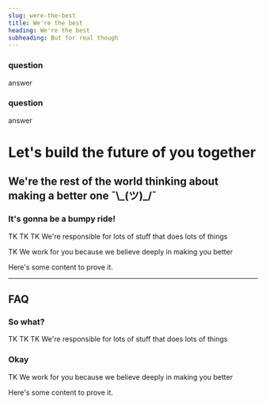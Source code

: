 ```yaml
---
slug: were-the-best
title: We're the best
heading: We're the best
subheading: But for real though
---
```

<FAQ>      
<h3>question</h3>
<p>answer</p>
<h3>question</h3>
<p>answer</p>        
</FAQ>

# Let's build the future of you together

## We're the rest of the world thinking about making a better one ¯\\_(ツ)\_/¯

### It's gonna be a bumpy ride!

TK TK TK
We're responsible for lots of stuff that does lots of things

TK We work for you because we believe deeply in making you better

Here's some content to prove it.

- - -

## FAQ

### So what?

TK TK TK
We're responsible for lots of stuff that does lots of things

### Okay

TK We work for you because we believe deeply in making you better

Here's some content to prove it.